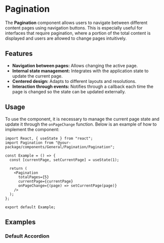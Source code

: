 
<Meta of={PaginationStories} />

# Pagination

The **Pagination** component allows users to navigate between different content pages using navigation buttons. This is especially useful for interfaces that require pagination, where a portion of the total content is displayed and users are allowed to change pages intuitively.

## Features

- **Navigation between pages:** Allows changing the active page.
- **Internal state management:** Integrates with the application state to update the current page.
- **Centered design:** Adapts to different layouts and resolutions.
- **Interaction through events:** Notifies through a callback each time the page is changed so the state can be updated externally.

## Usage

To use the component, it is necessary to manage the current page state and update it through the `onPageChange` function. Below is an example of how to implement the component:

```tsx
import React, { useState } from "react";
import Pagination from "@your-package/components/General/Pagination/Pagination";

const Example = () => {
  const [currentPage, setCurrentPage] = useState(1);

  return (
    <Pagination
      totalPages={5}
      currentPage={currentPage}
      onPageChange={(page) => setCurrentPage(page)}
    />
  );
};

export default Example;
```

## Examples

### Default Accordion

<Story of={PaginationStories.Default} />
